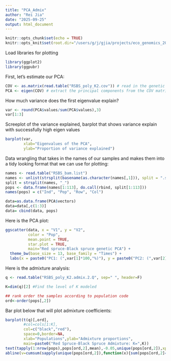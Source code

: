 ```yaml
---
title: "PCA_Admix"
author: "Rei Jia"
date: "2025-09-25"
output: html_document
---
```


```r
knitr::opts_chunk$set(echo = TRUE)
knitr::opts_knit$set(root.dir="/users/g/j/gjia/projects/eco_genomics_2025/population_genomics/myresults/ANGSD/PCA_ADMIX/") 
```

Load libraries for plotting

```r
library(ggplot2)
library(ggpubr)
```

First, let's estimate our PCA:
```r
COV <- as.matrix(read.table("RSBS_poly_K2.cov")) # read in the genetic covariance matrix
PCA <- eigen(COV) # extract the principal components from the COV matrix
```

How much variance does the first eigenvalue explain?
```r
var <- round(PCA$values/sum(PCA$values),3)
var[1:3]
```

Screeplot of the variance explained, barplot that shows variance explain with successfully high eigen values
```r
barplot(var, 
        xlab="Eigenvalues of the PCA", 
        ylab="Proportion of variance explained")
```

Data wrangling that takes in the names of our samples and makes them into a tidy looking format that we can use for plotting:
```r
names <- read.table("RSBS_bam.list")
names <- unlist(strsplit(basename(as.character(names[,1])), split = ".sorted.rmdup.bam"))
split = strsplit(names, "_")
pops <- data.frame(names[1:113], do.call(rbind, split[1:113]))
names(pops) = c("Ind", "Pop", "Row", "Col")

data=as.data.frame(PCA$vectors)
data=data[,c(1:3)]
data= cbind(data, pops)
```

Here is the PCA plot:
```r
ggscatter(data, x = "V1", y = "V2",
          color = "Pop",
          mean.point = TRUE,
          star.plot = TRUE,
          main="Red spruce-Black spruce genetic PCA") +
  theme_bw(base_size = 13, base_family = "Times") +
  labs(x = paste0("PC1: (",var[1]*100,"%)"), y = paste0("PC2: (",var[2]*100,"%)"))
```

Here is the admixture analysis:
```r
q <- read.table("RSBS_poly_K2.admix.2.Q", sep=" ", header=F)

K=dim(q)[2] #Find the level of K modeled

## rank order the samples according to population code
ord<-order(pops[,2])
```

Bar plot below that will plot admixture coefficients:
```r
barplot(t(q)[,ord],
        #col=cols[1:K],
        col=c("black","red"),
        space=0,border=NA,
        xlab="Populations",ylab="Admixture proportions",
        main=paste0("Red Spruce-Black Spruce Admixture: K=",K))
text(tapply(1:nrow(pops),pops[ord,2],mean),-0.05,unique(pops[ord,2]),xpd=T,cex=0.75,srt=45)
abline(v=cumsum(sapply(unique(pops[ord,2]),function(x){sum(pops[ord,2]==x)})),col=1,lwd=1.2)
```
